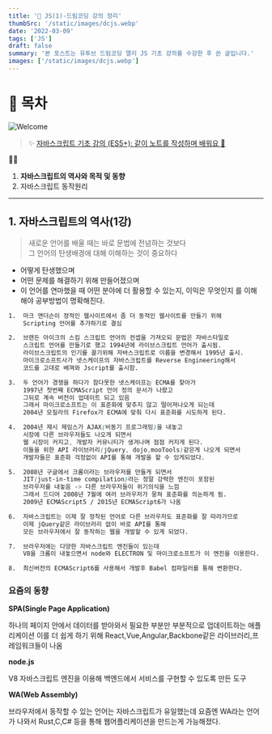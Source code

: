 ```yaml
---
title: '🎉 JS(1)-드림코딩 강의 정리'
thumbSrc: '/static/images/dcjs.webp'
date: '2022-03-09'
tags: ['JS']
draft: false
summary: '본 포스트는 유투브 드림코딩 앨리 JS 기초 강의를 수강한 후 쓴 글입니다.'
images: ['/static/images/dcjs.webp']
---
```


# 📌 목차

![Welcome](/static/images/dcjs.webp)

> ✨ [자바스크립트 기초 강의 (ES5+): 같이 노트를 작성하며 배워요 📒](https://www.youtube.com/playlist?list=PLv2d7VI9OotTVOL4QmPfvJWPJvkmv6h-2)

💁🏻

1.  **자바스크립트의 역사와 목적 및 동향**
2.  자바스크립트 동작원리

---

## 1. 자바스크립트의 역사(1강)

> 새로운 언어를 배울 때는 바로 문법에 전념하는 것보다<br />
> 그 언어의 탄생배경에 대해 이해하는 것이 중요하다

- 어떻게 탄생했으며
- 어떤 문제를 해결하기 위해 만들어졌으며
- 이 언어를 연마했을 때 어떤 분야에 더 활용할 수 있는지, 이익은 무엇인지
  를 이해해야 공부방법이 명확해진다.

```css
1.  마크 앤더슨이 정적인 웹사이트에서 좀 더 동적인 웹사이트를 만들기 위해
    Scripting 언어를 추가하기로 결심

2.  브랜든 아이크의 스킴 스크립트 언어의 컨셉을 가져오되 문법은 자바스타일로
    스크립트 언어를 만들기로 했고 1994년에 라이브스크립트 언어가 출시됨.
    라이브스크립트의 인기를 끌기위해 자바스크립트로 이름을 변경해서 1995년 출시.
    마이크로소프트사가 넷스케이프의 자바스크립트를 Reverse Engineering해서
    코드를 고대로 베껴와 Jscript를 출시함.

3.  두 언어가 경쟁을 하다가 참다못한 넷스케이프는 ECMA를 찾아가
    1997년 첫번째 ECMAScript 언어 정의 문서가 나왔고
    그뒤로 계속 버전이 업데이트 되고 있음
    그래서 마이크로소프트는 이 표준화에 맞추지 않고 떨어져나오게 되는데
    2004년 모질라의 Firefox가 ECMA에 맞춰 다시 표준화를 시도하게 된다.

4.  2004년 제시 제임스가 AJAX(비동기 프로그래밍)을 내놓고
    시장에 다른 브라우저들도 나오게 되면서
    웹 시장이 커지고, 개발자 커뮤니티가 생겨나며 점점 커지게 된다.
    이들을 위한 API 라이브러리(jQuery, dojo,mooTools)같은게 나오게 되면서
    개발자들은 표준화 걱정없이 API를 통해 개발을 할 수 있게되었다.

5.  2008년 구글에서 크롬이라는 브라우저를 만들게 되면서
    JIT(just-in-time compilation)라는 정말 강력한 엔진이 포함된
    브라우저를 내놓음 -> 다른 브라우저들이 위기의식을 느낌
    그래서 드디어 2008년 7월에 여러 브라우저가 뭉쳐 표준화를 의논하게 됨.
    2009년 ECMAScript5 / 2015년 ECMAScript6가 나옴

6.  자바스크립트는 이제 잘 정착된 언어로 다른 브라우저도 표준화를 잘 따라가므로
    이제 jQuery같은 라이브러리 없이 바로 API를 통해
    모든 브라우저에서 잘 동작하는 웹을 개발할 수 있게 되었다.

7.  브라우저에는 다양한 자바스크립트 엔진들이 있는데
    V8을 크롬이 내놓으면서 node와 ELECTRON 및 마이크로소프트가 이 엔진을 이용한다.

8.  최신버전의 ECMAScript6를 사용해서 개발후 Babel 컴파일러를 통해 변환한다.
```

### 요즘의 동향

**SPA(Single Page Application)**<br />

하나의 페이지 안에서 데이터를 받아와서 필요한 부분만 부분적으로 업데이트하는 애플리케이션
이를 더 쉽게 하기 위해 React,Vue,Angular,Backbone같은 라이브러리,프레임워크들이 나옴

**node.js**<br />

V8 자바스크립트 엔진을 이용해 백엔드에서 서비스를 구현할 수 있도록 만든 도구

**WA(Web Assembly)**<br />

브라우저에서 동작할 수 있는 언어는 자바스크립트가 유일했는데 요즘엔 WA라는 언어가 나와서 Rust,C,C# 등을
통해 웹어플리케이션을 만드는게 가능해졌다.
